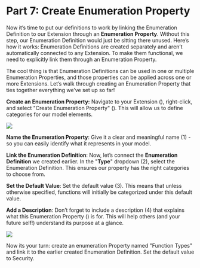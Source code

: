 # Part 7: Create Enumeration Property

Now it’s time to put our definitions to work by linking the Enumeration Definition to our Extension through an **Enumeration Property**. Without this step, our Enumeration Definition would just be sitting there unused. Here’s how it works: Enumeration Definitions are created separately and aren’t automatically connected to any Extension. To make them functional, we need to explicitly link them through an Enumeration Property.

The cool thing is that Enumeration Definitions can be used in one or multiple Enumeration Properties, and those properties can be applied across one or more Extensions. Let’s walk through creating an Enumeration Property that ties together everything we’ve set up so far!

**Create an Enumeration Property:** Navigate to your Extension (<CaIcon name="extension" />), right-click, and select "Create Enumeration Property" (<CaIcon name="createEnumerationProperty" />). This will allow us to define categories for our model elements.

![](./PVMT_Chapter2_Part7_Image01.png)

**Name the Enumeration Property**: Give it a clear and meaningful name (1) - so you can easily identify what it represents in your model.

**Link the Enumeration Definition**: Now, let’s connect the **Enumeration Definition** we created earlier. In the "**Type**" dropdown (2), select the Enumeration Definition. This ensures our property has the right categories to choose from.

**Set the Default Value**: Set the default value (3). This means that unless otherwise specified, functions will initially be categorized under this default value.

**Add a Description**: Don’t forget to include a description (4) that explains what this Enumeration Property (<CaIcon name="enumerationProperty" />) is for. This will help others (and your future self!) understand its purpose at a glance.

![](./PVMT_Chapter2_Part7_Image02.png)

Now its your  turn: create an enumeration Property named "Function Types" and link it to the earlier created Enumeration Definition. Set the default value to Security.

